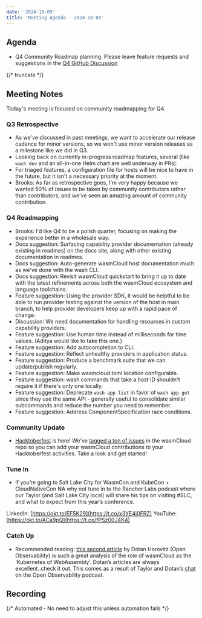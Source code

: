 ```yaml
---
date: '2024-10-09'
title: 'Meeting Agenda - 2024-10-09'
---
```


## Agenda

- Q4 Community Roadmap planning. Please leave feature requests and suggestions in the [Q4 GitHub Discussion](https://github.com/wasmCloud/wasmCloud/discussions/3119)

{/* truncate */}

## Meeting Notes

Today's meeting is focused on community roadmapping for Q4.

### Q3 Retrospective

* As we've discussed in past meetings, we want to accelerate our release cadence for minor versions, so we won't use minor version releases as a milestone like we did in Q3.
* Looking back on currently in-progress roadmap features, several (like `wash dev` and an all-in-one Helm chart are well underway in PRs).
* For triaged features, a configuration file for hosts will be nice to have in the future, but it isn't a necessary priority at the moment.
* Brooks: As far as retrospective goes, I'm very happy because we wanted 50% of issues to be taken by community contributors rather than contributors, and we've seen an amazing amount of community contribution.

### Q4 Roadmapping

* Brooks: I'd like Q4 to be a polish quarter, focusing on making the experience better in a wholesale way.
* Docs suggestion: Surfacing capability provider documentation (already existing in readmes) on the docs site, along with other existing documentation in readmes.
* Docs suggestion: Auto-generate wasmCloud host documentation much as we've done with the wash CLI.
* Docs suggestion: Revisit wasmCloud quickstart to bring it up to date with the latest refinements across both the wasmCloud ecosystem and language toolchains.
* Feature suggestion: Using the provider SDK, it would be helptful to be able to run provider testing against the version of the host in main branch, to help provider developers keep up with a rapid pace of change.
* Discussion: We need documentation for handling resources in custom capability providers.
* Feature suggestion: Use human time instead of milliseconds for time values. (Aditya would like to take this one.)
* Feature suggestion: Add autocompletion to CLI.
* Feature suggestion: Reflect unhealthy providers in application status.
* Feature suggestion: Produce a benchmark suite that we can update/publish regularly.
* Feature suggestion: Make wasmcloud.toml location configurable.
* Feature suggestion: wash commands that take a host ID shouldn't require it if there's only one locally.
* Feature suggestion: Deprecate `wash app list` in favor of `wash app get` since they use the same API - generally useful to consolidate similar subcommands and reduce the number you need to remember.
* Feature suggestion: Address ComponentSpecification race conditions. 

### Community Update

- [Hacktoberfest](https://hacktoberfest.com/) is here! We've [tagged a ton of issues](https://github.com/wasmCloud/wasmCloud/issues?q=sort:updated-desc+is:issue+is:open+label:hacktoberfest) in the wasmCloud repo so you can add your wasmCloud contributions to your Hacktoberfest activities. Take a look and get started!

### Tune In

- If you’re going to Salt Lake City for WasmCon and KubeCon + CloudNativeCon NA why not tune in to the Rancher Labs podcast where our Taylor (and Salt Lake City local) will share his tips on visiting #SLC, and what to expect from this year’s conference.

LinkedIn: [https://okt.to/EF5K29](https://t.co/x3YE4i0FRZ)
YouTube: [https://okt.to/ACa9pQ](https://t.co/fPSz00J4K4)
    
### Catch Up

- Recommended reading: [this second article](https://horovits.medium.com/wasmcloud-the-kubernetes-for-webassembly-02a5025c6115) by Dotan Horovitz (Open Observability) is such a great analysis of the role of wasmCloud as the ‘Kubernetes of WebAssembly’. Dotan’s articles are always excellent..check it out. This comes as a result of Taylor and Dotan’s [chat](https://youtu.be/t2xIoVNwtKM) on the Open Observability podcast.

## Recording

{/* Automated - No need to adjust this unless automation fails */}

<YouTube url="https://www.youtube.com/watch?v=OJzM74Y5_q8" />
